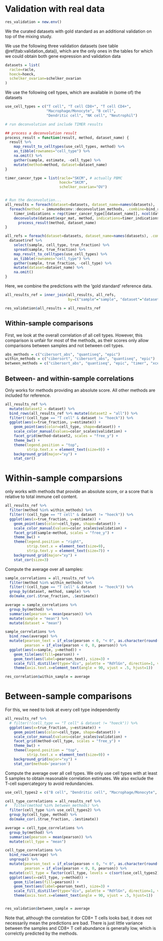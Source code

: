 # Validation with real data
```r
res_validation = new.env()

```
We the curated datasets with gold standard as an additional validation on top of the mixing study. 

We use the following three validation datasets (see table \@ref(tab:validation_data)), which are the only ones
in the tables for which we could obtain both gene expression and validation data
```r
datasets = list(
  racle=racle,
  hoeck=hoeck,
  schelker_ovarian=schelker_ovarian
)
```

We use the following cell types, which are available in (some of) the datasets
```r
use_cell_types = c("T cell", "T cell CD8+", "T cell CD4+",
                   "Macrophage/Monocyte", "B cell", 
                   "Dendritic cell", "NK cell", "Neutrophil")
```

```r
# run deconvolution and include TIMER results

## process a deconvolution result
process_result = function(result, method, dataset_name) {
  result %>% 
    map_result_to_celltypes(use_cell_types, method) %>% 
    as_tibble(rownames="cell_type") %>% 
    na.omit() %>% 
    gather(sample, estimate, -cell_type) %>% 
    mutate(method=method, dataset=dataset_name)
}

timer_cancer_type = list(racle="SKCM", # actually PBMC
                         hoeck="SKCM", 
                         schelker_ovarian="OV")


# Run the deconvolution...
all_results = foreach(dataset=datasets, dataset_name=names(datasets), .combine=bind_rows) %:%
  foreach(method = immunedeconv::deconvolution_methods, .combine=bind_rows) %do% {
    timer_indications = rep(timer_cancer_type[[dataset_name]], ncol(dataset$expr_mat))
    deconvolute(dataset$expr_mat, method, indications=timer_indications) %>%
      process_result(method, dataset_name)
}

all_refs = foreach(dataset=datasets, dataset_name=names(datasets), .combine=bind_rows) %do% {
  dataset$ref %>% 
    select(sample, cell_type, true_fraction) %>%
    spread(sample, true_fraction) %>% 
    map_result_to_celltypes(use_cell_types) %>% 
    as_tibble(rownames="cell_type") %>% 
    gather(sample, true_fraction, -cell_type) %>% 
    mutate(dataset=dataset_name) %>% 
    na.omit()
}
```

Here, we combine the predictions with the 'gold standard' reference data. 
```r
all_results_ref = inner_join(all_results, all_refs, 
                             by=c("sample"="sample", "dataset"="dataset", "cell_type"="cell_type"))

res_validation$all_results = all_results_ref
```

## Within-sample comparisons
First, we look at the overall correlation of all cell types. 
However, this comparison is unfair for most of the methods, as their scores only allow comparisons between samples and not between cell types. 

```r
abs_methods = c("cibersort_abs", "quantiseq", "epic")
within_methods = c("cibersort", "cibersort_abs", "quantiseq", "epic")
between_methods = c("cibersort_abs", "quantiseq", "epic", "timer", "xcell", "mcp_counter")
```

## Between- and within-sample correlations
Only works for methods providing an absolute score. 
All other methods are included for reference. 
```r
all_results_ref %>%
  mutate(dataset2 = dataset) %>%
  bind_rows(all_results_ref %>% mutate(dataset2 = "all")) %>% 
  filter(!(cell_type == "T cell" & dataset != "hoeck")) %>% 
  ggplot(aes(x=true_fraction, y=estimate)) +
    geom_point(aes(color=cell_type, shape=dataset)) + 
    scale_color_manual(values=color_scales$validation) + 
    facet_grid(method~dataset2, scales = "free_y") + 
    theme_bw() + 
    theme(legend.position = "top",
          strip.text.x = element_text(size=9)) + 
    background_grid(major="xy") + 
    stat_cor() 
```

# Within-sample comparsions
only works with methods that provide an absolute score, or a score that is relative to total immune
cell content. 
```r
all_results_ref %>% 
  filter(method %in% within_methods) %>% 
  filter(!(cell_type == "T cell" & dataset != "hoeck")) %>% 
  ggplot(aes(x=true_fraction, y=estimate)) +
    geom_point(aes(color=cell_type, shape=dataset)) + 
    scale_color_manual(values=color_scales$validation) + 
    facet_grid(sample~method, scales = "free_y") + 
    theme_bw() + 
    theme(legend.position = "right",
          strip.text.x = element_text(size=9),
          strip.text.y = element_text(size=7)) + 
    background_grid(major="xy") + 
    stat_cor(size=3) 


```

Compute the average over all samples:
```r
sample_correlations = all_results_ref %>%
  filter(method %in% within_methods) %>%
  filter(!(cell_type == "T cell" & dataset != "hoeck")) %>%
  group_by(dataset, method, sample) %>%
  do(make_cor(.$true_fraction, .$estimate))

average = sample_correlations %>% 
  group_by(method) %>% 
  summarise(pearson = mean(pearson)) %>% 
  mutate(sample = "mean") %>% 
  mutate(dataset = "mean")

sample_correlations %>%
  bind_rows(average) %>% 
  mutate(pearson_text = if_else(pearson < 0, "< 0", as.character(round(pearson, 2))),
         pearson = if_else(pearson < 0, 0, pearson)) %>%
  ggplot(aes(x=sample, y=method)) +
    geom_tile(aes(fill=pearson)) +
    geom_text(aes(label=pearson_text), size=3) +
    scale_fill_distiller(type="div", palette = "RdYlGn", direction=1, values=c(0,1))  +
    theme(axis.text.x=element_text(angle = 90, vjust = .5, hjust=1))

res_correlation$within_sample = average
```


# Between-sample comparisons
For this, we need to look at every cell type independently
```r
all_results_ref %>%
  # filter(!(cell_type == "T cell" & dataset != "hoeck")) %>% 
  ggplot(aes(x=true_fraction, y=estimate)) +
    geom_point(aes(color=cell_type, shape=dataset)) + 
    scale_color_manual(values=color_scales$validation) + 
    facet_grid(method~cell_type, scales = "free_y") + 
    theme_bw() + 
    theme(legend.position = "top",
          strip.text.x = element_text(size=9)) + 
    background_grid(major="xy") + 
    stat_cor(method='pearson') 
```

Compute the average over all cell types. 
We only use cell types with at least 5 samples to obtain reasonable 
correlation estimates. We also exclude the T-cell supercategory to 
avoid redundancies.

```r
use_cell_types2 = c("B cell", "Dendritic cell", "Macrophage/Monocyte", "NK cell", "T cell CD4+", "T cell CD8+")
```

```r
cell_type_correlations = all_results_ref %>%
#   filter(method %in% between_methods) %>%
  filter(cell_type %in% use_cell_types2) %>%
  group_by(cell_type, method) %>%
  do(make_cor(.$true_fraction, .$estimate))

average = cell_type_correlations %>% 
  group_by(method) %>% 
  summarise(pearson = mean(pearson)) %>% 
  mutate(cell_type = "mean") 

cell_type_correlations %>%
  bind_rows(average) %>% 
  ungroup() %>%
  mutate(pearson_text = if_else(pearson < 0, "< 0", as.character(round(pearson, 2))),
         pearson = if_else(pearson < 0, 0, pearson)) %>%
  mutate(cell_type = factor(cell_type, levels = c(sort(use_cell_types2), "mean"))) %>% 
  ggplot(aes(x=cell_type, y=method)) +
    geom_tile(aes(fill=pearson)) +
    geom_text(aes(label=pearson_text), size=3) +
    scale_fill_distiller(type="div", palette = "RdYlGn", direction=1, values=c(0,1))  +
    theme(axis.text.x=element_text(angle = 90, vjust = .5, hjust=1))


res_validation$between_sample = average
```


Note that, although the correlation for CD8+ T cells looks bad, it does not necessarily mean the predictions are bad. There is just little variance between the samples and CD8+ T cell abundance is generally low, which is correlctly predicted by the methods. 

